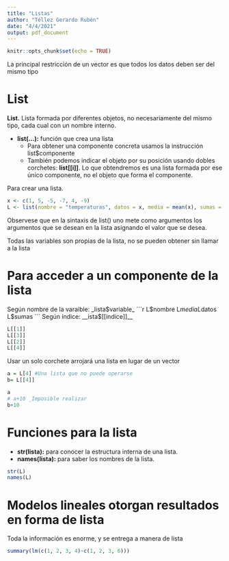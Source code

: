 ---
title: "Listas"
author: "Téllez Gerardo Rubén"
date: "4/4/2021"
output: pdf_document
---

```{r setup, include=FALSE}
knitr::opts_chunk$set(echo = TRUE)
```

La principal restricción de un vector es que todos los datos deben ser del mismo tipo


# List
__List.__ Lista formada por diferentes objetos, no necesariamente del mismo tipo, cada cual con un nombre interno.

+ __list(...):__ función que crea una lista
  - Para obtener una componente concreta usamos la instrucción list$componente
  - También podemos indicar el objeto por su posición usando dobles corchetes: __list[[i]]__. Lo que obtendremos es una lista formada por ese único componente, no el objeto que forma el componente.
  

Para crear una lista.
```{r}
x <- c(1, 5, -5, -7, 4, -9)
L <- list(nombre = "temperaturas", datos = x, media = mean(x), sumas = cumsum(x))
```

Observese que en la sintaxis de list() uno mete como argumentos los argumentos que se desean en la lista asignando el valor que se desea.


Todas las variables son propias de la lista, no se pueden obtener sin llamar a la lista


# Para acceder a un componente de la lista

Según nombre de la varaible: _lista$variable_
```{r}
L$nombre
L$media
L$datos
L$sumas
```
Según índice: __ista$[[indice]]__
```{r}
L[[1]]
L[[3]]
L[[2]]
L[[4]]
```
Usar un solo corchete arrojará una lista en lugar de un vector
```{r}
a = L[4] #Una lista que no puede operarse
b= L[[4]]

a
# a+10 _Imposible realizar
b+10
```
# Funciones para la lista

+ __str(lista):__ para conocer la estructura interna de una lista.
+ __names(lista):__ para saber los nombres de la lista.

```{r}
str(L)
names(L)
```

# Modelos lineales otorgan resultados en forma de lista
Toda la información es enorme, y se entrega a manera de lista
```{r}
summary(lm(c(1, 2, 3, 4)~c(1, 2, 3, 6)))
```









